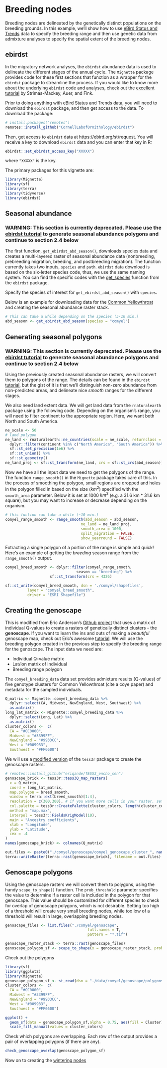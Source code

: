 # Breeding nodes {#breeding}

Breeding nodes are delineated by the genetically distinct populations on the breeding grounds. In this example, we'll show how to use [eBird Status and Trends](https://ebird.org/science/status-and-trends) data to specify the breeding range and then use genetic data from admixture analyses to specify the spatial extent of the breeding nodes.

## ebirdst

In the migratory network analyses, the `ebirdst` abundance data is used to delineate the different stages of the annual cycle. The `Mignette` package provides code for these first sections that function as a wrapper for the `ebirdst` package to streamline the process. If you would like to know more about the underlying `ebirdst` code and analyses, check out the [excellent tutorial](https://cornelllabofornithology.github.io/ebirdst/articles/ebirdst-advanced-mapping.html) by Strimas-Mackey, Auer, and Fink.

Prior to doing anything with eBird Status and Trends data, you will need to download the `ebirdst` package, and then get access to the data. To download the package:

``` r
# install.packages("remotes")
remotes::install_github("CornellLabofOrnithology/ebirdst")
```

Then, get access to `ebirdst` data at https://ebird.org/st/request. You will receive a key to download `ebirdst` data and you can enter that key in R:

``` r
ebirdst::set_ebirdst_access_key("XXXXX")
```

where `"XXXXX"` is the key.

The primary packages for this vignette are:

``` r
library(Mignette)
library(sf)
library(terra)
library(tidyverse)
library(ebirdst)
```

## Seasonal abundance

### WARNING: This section is currently deprecated. Please use the [ebirdst tutorial](https://cornelllabofornithology.github.io/ebirdst/articles/ebirdst-advanced-mapping.html) to generate seasonal abundance polygons and continue to section 2.4 below

The first function, `get_ebirdst_abd_season()`, downloads species data and creates a multi-layered raster of seasonal abundance data (nonbreeding, prebreeding migration, breeding, and postbreeding migration). The function currently takes two inputs, `species` and `path`. `ebirdst` data download is based on the six-letter species code, thus, we use the same naming system. You can find the specific codes with the [get_species](https://rdrr.io/github/CornellLabofOrnithology/ebirdst/man/get_species.html) function from the `ebirdst` package. 

Specify the species of interest for `get_ebirdst_abd_season()` with `species`.

Below is an example for downloading data for the [Common Yellowthroat](https://ebird.org/species/comyel) and creating the seasonal abundance raster stack.

``` r
# This can take a while depending on the species (5-10 min.)
abd_season <- get_ebirdst_abd_season(species = "comyel")
```

## Generating seasonal polygons

### WARNING: This section is currently deprecated. Please use the [ebirdst tutorial](https://cornelllabofornithology.github.io/ebirdst/articles/ebirdst-advanced-mapping.html) to generate seasonal abundance polygons and continue to section 2.4 below

Using the previously created  seasonal abundance rasters, we will convert them to polygons of the range. The details can be found in the `ebirdst` [tutorial](https://cornelllabofornithology.github.io/ebirdst/articles/ebirdst-advanced-mapping.html), but the gist of it is that we'll distinguish non-zero abundance from non-predicted areas, and delineate nice *smooth* ranges for the different stages. 

We also need land extent data. We will get land data from the `rnaturalearth` package using the following code. Depending on the organism's range, you will need to filter continent to the appropriate region. Here, we want both North and South America.

``` r
ne_scale <- 50
# land polygon
ne_land <- rnaturalearth::ne_countries(scale = ne_scale, returnclass = "sf") %>%
  dplyr::filter(continent %in% c("North America", "South America")) %>%
  sf::st_set_precision(1e6) %>%
  sf::st_union() %>% 
  sf::st_geometry()
ne_land_proj <- sf::st_transform(ne_land, crs = sf::st_crs(abd_season))
```

Now we have all the input data we need to get the polygons of the range. The function `range_smooth()` in the `Mignette` package takes care of this. In the process of smoothing the polygon, small regions are dropped and holes in the polygon filled in based on the size ($km^2$) specified with the `smooth_area` parameter. Below it is set at 1000 $km^2$ (e.g. a 31.6 km * 31.6 km square), but you may want to increase or decrease depending on the organism.

``` r
# this fuction can take a while (~10 min.)
comyel_range_smooth <- range_smooth(abd_season = abd_season, 
                                  ne_land = ne_land_proj,
                                  smooth_area = 1000,
                                  split_migration = FALSE, 
                                  show_yearround = FALSE)
```

Extracting a single polygon of a portion of the range is simple and quick! Here's an example of getting the *breeding* season range from the `range_smooth()` output.

``` r
comyel_breed_smooth <- dplyr::filter(comyel_range_smooth,
                                season == "breeding") %>%
                    sf::st_transform(crs = 4326)

sf::st_write(comyel_breed_smooth, dsn = './comyel/shapefiles',
          layer = "comyel_breed_smooth",
          driver = "ESRI Shapefile")
```



## Creating the genoscape

This is modified from Eric Anderson's [Github project](https://github.com/eriqande/make-a-BGP-map) that uses a matrix of individual Q-values to create a rasters of genetically distinct clusters - the **genoscape**. If you want to learn the ins and outs of making a *beautiful* genoscape map, check out Eric's awesome [tutorial](https://github.com/eriqande/make-a-BGP-map). We will use the breeding polygon created in the previous step to specify the breeding range for the genoscape. The input data we need are:

* Individual Q-value matrix
* Lat/lon matrix of individual
* Breeding range polygon

The `comyel_breeding_data` data set provides admixture results (Q-values) of five genotype clusters for Common Yellowthroat (cite a coye paper) and metadata for the sampled individuals.

``` r
Q_matrix <- Mignette::comyel_breeding_data %>%
  dplyr::select(CA, Midwest, NewEngland, West, Southwest) %>%
  as.matrix()
long_lat_matrix <- Mignette::comyel_breeding_data %>%
  dplyr::select(Long, Lat) %>%
  as.matrix()
cluster_colors <-  c(
  CA = "#CC0000",
  Midwest = "#3399FF",
  NewEngland = "#9933CC",
  West = "#009933",
  Southwest = "#FF6600") 
```

We will use a [modified version](https://github.com/eriqande/TESS3_encho_sen) of the `tess3r` package to create the genoscape rasters.

``` r
# remotes::install_github("eriqande/TESS3_encho_sen")
genoscape_brick <- tess3r::tess3Q_map_rasters(
  x = Q_matrix, 
  coord = long_lat_matrix,  
  map.polygon = breed_smooth,
  window = terra::ext(breed_smooth)[1:4],
  resolution = c(300,300), # if you want more cells in your raster, set higher
  col.palette = tess3r::CreatePalette(cluster_colors, length(cluster_colors)), 
  method = "map.max", 
  interpol = tess3r::FieldsKrigModel(10),  
  main = "Ancestry coefficients",
  xlab = "Longitude", 
  ylab = "Latitude", 
  cex = .4
)
names(genoscape_brick) <- colnames(Q_matrix)

out.files <- paste0("./comyel/genoscape/comyel_genoscape_cluster_", names(genoscape_brick), ".tif")
terra::writeRaster(terra::rast(genoscape_brick), filename = out.files)
```

## Genoscape polygons

Using the genoscape rasters we will convert them to polygons, using the handy `scape_to_shape()` function. The `prob_threshold` parameter specifies the value to determine if a raster cell is included in the polygon for that genoscape. This value should be customized for different species to check for overlap of genoscape polygons, which is not desirable. Setting too high of a threshold will create very small breeding nodes, while too low of a threshold will result in large, overlapping breeding nodes.

``` r
genoscape_files <- list.files("./comyel/genoscape", 
                                     full.names = T,
                                     pattern = "*.tif")

genoscape_raster_stack <- terra::rast(genoscape_files)
genoscape_polygon_sf <- scape_to_shape(x = genoscape_raster_stack, prob_threshold = 0.5)
```

Check out the polygons

```r
library(sf)
library(ggplot2)
library(Mignette)
genoscape_polygon_sf <- st_read(dsn = "./data/comyel/genoscape/polygons", layer = "comyel_genoscape_polygon_sf")
cluster_colors <-  c(
  CA = "#CC0000",
  Midwest = "#3399FF",
  NewEngland = "#9933CC",
  West = "#009933",
  Southwest = "#FF6600") 
```

```r
ggplot() +
  geom_sf(data = genoscape_polygon_sf,alpha = 0.75, aes(fill = Cluster)) +
  scale_fill_manual(values = cluster_colors)
```

Check which polygons are overlapping. Each row of the output provides a pair of overlapping polygons (if there are any).

```r
check_genoscape_overlap(genoscape_polygon_sf)
```

Now on to creating the [wintering nodes](#wintering)
